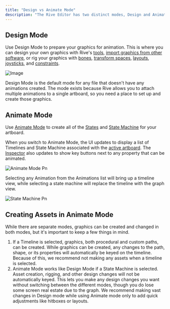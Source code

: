 ```yaml
---
title: "Design vs Animate Mode"
description: "The Rive Editor has two distinct modes, Design and Animate. Switching between modes changes the interface to show the appropriate tools and options."
---
```


## Design Mode

Use Design Mode to prepare your graphics for animation. This is where you can design your own graphics with Rive's [tools](../interface-overview/toolbar), [import graphics from other software](./importing-assets), or rig your graphics with [bones](../manipulating-shapes/bones), [transform spaces](./transform-spaces), [layouts](https://rive.app/docs/editor/layouts/layouts-overview), [joysticks](https://rive.app/docs/editor/manipulating-shapes/joysticks), and [constraints](../constraints/).

![Image](/images/editor/fundamentals/Design_Mode.png)

Design Mode is the default mode for any file that doesn't have any animations created. The mode exists because Rive allows you to attach multiple animations to a single artboard, so you need a place to set up and create those graphics.

## Animate Mode

Use [Animate Mode](../animate-mode/) to create all of the [States](https://rive.app/docs/editor/state-machine/states) and [State Machine](../state-machine/) for your artboard.

When you switch to Animate Mode, the UI updates to display a list of Timelines and State Machine associated with the [active artboard](./artboards#active-artboard). The [Inspector](https://rive.app/docs/editor/interface-overview/inspector) also updates to show key buttons next to any property that can be animated.

![Animate Mode Pn](/images/editor/fundamentals/Animate_Mode.png)

Selecting any Animation from the Animations list will bring up a timeline view, while selecting a state machine will replace the timeline with the graph view.

![State Machine Pn](/images/editor/fundamentals/State_Machine.png)

## Creating Assets in Animate Mode

While there are separate modes, graphics can be created and changed in both modes, but it's important to keep a few things in mind.

1. If a Timeline is selected, graphics, both procedural and custom paths, can be created. While graphics can be created, any changes to the path, shape, or its properties will automatically be keyed on the timeline. Because of this, we recommend not making any assets when a timeline is selected.
2. Animate Mode works like Design Mode if a State Machine is selected. Asset creation, rigging, and other design changes will not be automatically keyed. This lets you make any design changes you want without switching between the different modes, though you do lose some screen real estate due to the graph. We recommend making vast changes in Design mode while using Animate mode only to add quick adjustments like hitboxes or layouts.